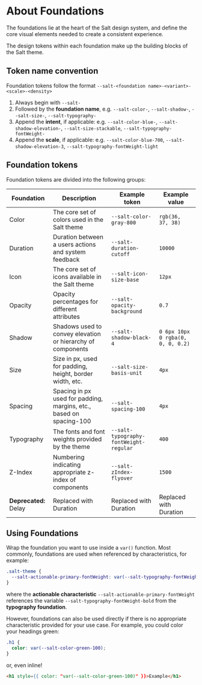 
<Meta title="Theme/Foundations/About Foundations" />

# About Foundations

The foundations lie at the heart of the Salt design system, and define the core visual elements needed to create a consistent experience.

The design tokens within each foundation make up the building blocks of the Salt theme.

## Token name convention

Foundation tokens follow the format `--salt-<foundation name>-<variant>-<scale>-<density>`

1. Always begin with `--salt-`
2. Followed by the **foundation name**, e.g. `--salt-color-`, `--salt-shadow-`, `--salt-size-`, `--salt-typography-`
3. Append the **intent**, if applicable: e.g. `--salt-color-blue-`, `--salt-shadow-elevation-`, `--salt-size-stackable`, `--salt-typography-fontWeight-`
4. Append the **scale**, if applicable: e.g. `--salt-color-blue-700`, `--salt-shadow-elevation-3`, `--salt-typography-fontWeight-light`

## Foundation tokens

Foundation tokens are divided into the following groups:

| Foundation            | Description                                                         | Example token                          | Example value                     |
| --------------------- | ------------------------------------------------------------------- | -------------------------------------- | --------------------------------- |
| Color                 | The core set of colors used in the Salt theme                       | `--salt-color-gray-800`                | `rgb(36, 37, 38)`                 |
| Duration              | Duration between a users actions and system feedback                | `--salt-duration-cutoff`               | `10000`                           |
| Icon                  | The core set of icons available in the Salt theme                   | `--salt-icon-size-base`                | `12px`                            |
| Opacity               | Opacity percentages for different attributes                        | `--salt-opacity-background`            | `0.7`                             |
| Shadow                | Shadows used to convey elevation or hierarchy of components         | `--salt-shadow-black-4`                | `0 6px 10px 0 rgba(0, 0, 0, 0.2)` |
| Size                  | Size in px, used for padding, height, border width, etc.            | `--salt-size-basis-unit`               | `4px`                             |
| Spacing               | Spacing in px used for padding, margins, etc., based on spacing-100 | `--salt-spacing-100`                   | `4px`                             |
| Typography            | The fonts and font weights provided by the theme                    | `--salt-typography-fontWeight-regular` | `400`                             |
| Z-Index               | Numbering indicating appropriate z-index of components              | `--salt-zIndex-flyover`                | `1500`                            |
| **Deprecated:** Delay | Replaced with Duration                                              | Replaced with Duration                 | Replaced with Duration            |

## Using Foundations

Wrap the foundation you want to use inside a `var()` function. Most commonly, foundations are used when referenced by characteristics, for example:

```css
.salt-theme {
  --salt-actionable-primary-fontWeight: var(--salt-typography-fontWeight-bold);
}
```

where the **actionable characteristic** `--salt-actionable-primary-fontWeight` references the variable `--salt-typography-fontWeight-bold` from the **typography foundation**.

However, foundations can also be used directly if there is no appropriate characteristic provided for your use case. For example, you could color your headings green:

```css
.h1 {
  color: var(--salt-color-green-100);
}
```

or, even inline!

```html
<h1 style={{ color: "var(--salt-color-green-100)" }}>Example</h1>
```

